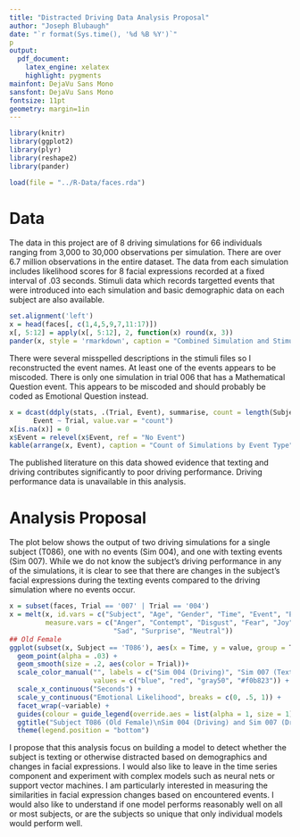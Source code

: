 ```yaml
---
title: "Distracted Driving Data Analysis Proposal"
author: "Joseph Blubaugh"
date: "`r format(Sys.time(), '%d %B %Y')`"
p
output:
  pdf_document:
    latex_engine: xelatex
    highlight: pygments
mainfont: DejaVu Sans Mono
sansfont: DejaVu Sans Mono
fontsize: 11pt
geometry: margin=1in
---
```


```r

library(knitr)
library(ggplot2)
library(plyr)
library(reshape2)
library(pander)

load(file = "../R-Data/faces.rda")

```

# Data

The data in this project are of 8 driving simulations for 66 individuals ranging from 3,000 to 30,000 observations per simulation. There are over 6.7 million observations in the entire dataset. The data from each simulation includes likelihood scores for 8 facial expressions recorded at a fixed interval of .03 seconds. Stimuli data which records targetted events that were introduced into each simulation and basic demographic data on each subject are also available.

```r
set.alignment('left')
x = head(faces[, c(1,4,5,9,7,11:17)])
x[, 5:12] = apply(x[, 5:12], 2, function(x) round(x, 3))
pander(x, style = 'rmarkdown', caption = "Combined Simulation and Stimuli Datasets", split.table = Inf)
```

There were several misspelled descriptions in the stimuli files so I reconstructed the event names. At least one of the events appears to be miscoded. There is only one simulation in trial 006 that has a Mathematical Question event. This appears to be miscoded and should probably be coded as Emotional Question instead.

```r

x = dcast(ddply(stats, .(Trial, Event), summarise, count = length(Subject)),
      Event ~ Trial, value.var = "count")
x[is.na(x)] = 0
x$Event = relevel(x$Event, ref = "No Event")
kable(arrange(x, Event), caption = "Count of Simulations by Event Type")

```

The published literature on this data showed evidence that texting and driving contributes significantly to poor driving performance. Driving performance data is unavailable in this analysis.

# Analysis Proposal

The plot below shows the output of two driving simulations for a single subject (T086), one with no events (Sim 004), and one with texting events (Sim 007). While we do not know the subject's driving performance in any of the simulations, it is clear to see that there are changes in the subject's facial expressions during the texting events compared to the driving simulation where no events occur.

```r

x = subset(faces, Trial == '007' | Trial == '004')
x = melt(x, id.vars = c("Subject", "Age", "Gender", "Time", "Event", "Event.Switch", "Trial"),
         measure.vars = c("Anger", "Contempt", "Disgust", "Fear", "Joy",
                          "Sad", "Surprise", "Neutral"))
## Old Female
ggplot(subset(x, Subject == 'T086'), aes(x = Time, y = value, group = Trial, color = Event)) +
  geom_point(alpha = .03) +
  geom_smooth(size = .2, aes(color = Trial))+
  scale_color_manual("", labels = c("Sim 004 (Driving)", "Sim 007 (Texting & Driving)", "Not Texting", "Texting"),
                     values = c("blue", "red", "gray50", "#f0b823")) +
  scale_x_continuous("Seconds") +
  scale_y_continuous("Emotional Likelihood", breaks = c(0, .5, 1)) +
  facet_wrap(~variable) +
  guides(colour = guide_legend(override.aes = list(alpha = 1, size = 1))) +
  ggtitle("Subject T086 (Old Female)\nSim 004 (Driving) and Sim 007 (Driving and Texting)") +
  theme(legend.position = "bottom")


```

I propose that this analysis focus on building a model to detect whether the subject is texting or otherwise distracted based on demographics and changes in facial expressions. I would also like to leave in the time series component and experiment with complex models such as neural nets or support vector machines. I am particularly interested in measuring the similarities in facial expression changes based on encountered events. I would also like to understand if one model performs reasonably well on all or most subjects, or are the subjects so unique that only individual models would perform well.
